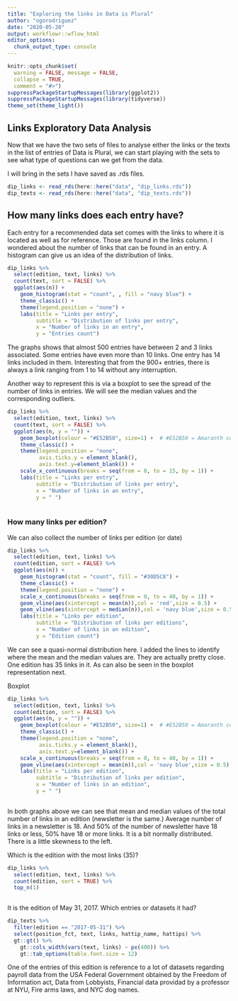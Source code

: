 ```yaml
---
title: "Exploring the links in Data is Plural"
author: "ogorodriguez"
date: "2020-05-20"
output: workflowr::wflow_html
editor_options:
  chunk_output_type: console
---
```



```r
knitr::opts_chunk$set(
  warning = FALSE, message = FALSE,
  collapse = TRUE,
  comment = "#>")
suppressPackageStartupMessages(library(ggplot2))
suppressPackageStartupMessages(library(tidyverse))
theme_set(theme_light())

```


## Links Exploratory Data Analysis

Now that we have the two sets of files to analyse either the links or the texts in the list of entries of Data is Plural, we can start playing with the sets to see what type of questions can we get from the data.

I will bring in the sets I have saved as .rds files.

```r
dip_links <- read_rds(here::here("data", "dip_links.rds"))
dip_texts <- read_rds(here::here("data", "dip_texts.rds"))

```

## How many links does each entry have?

Each entry for a recommended data set comes with the links to where it is located as well as for reference.  Those are found in the links column.  I wondered about the number of links that can be found in an entry.  A histogram can give us an idea of the distribution of links.  

```r
dip_links %>% 
  select(edition, text, links) %>% 
  count(text, sort = FALSE) %>% 
  ggplot(aes(n)) +
    geom_histogram(stat = "count", , fill = "navy blue") +
    theme_classic() +
    theme(legend.position = "none") +
    labs(title = "Links per entry",
         subtitle = "Distribution of links per entry",
         x = "Number of links in an entry",
         y = "Entries count")

```

The graphs shows that almost 500 entries have between 2 and 3 links associated.  Some entries have even more than 10 links.  One entry has 14 links included in them.  Interesting that from the 900+ entries, there is always a link ranging from 1 to 14 without any interruption.  

Another way to represent this is via a boxplot to see the spread of the number of links in entries.  We will see the median values and the corresponding outliers.

```r
dip_links %>% 
  select(edition, text, links) %>% 
  count(text, sort = FALSE) %>% 
  ggplot(aes(n, y = "")) +
    geom_boxplot(colour = "#E52B50", size=1) +  # #E52B50 = Amaranth color
    theme_classic() + 
    theme(legend.position = "none",
          axis.ticks.y = element_blank(),
          axis.text.y=element_blank()) +
    scale_x_continuous(breaks = seq(from = 0, to = 15, by = 1)) + 
    labs(title = "Links per entry",
         subtitle = "Distribution of links per entry",
         x = "Number of links in an entry",
         y = " ")
  
```


### How many links per edition?

We can also collect the number of links per edition (or date)


```r
dip_links %>% 
  select(edition, text, links) %>% 
  count(edition, sort = FALSE) %>% 
  ggplot(aes(n)) +
    geom_histogram(stat = "count", fill = "#30D5C8") +
    theme_classic() +
    theme(legend.position = "none") +
    scale_x_continuous(breaks = seq(from = 0, to = 40, by = 1)) +
    geom_vline(aes(xintercept = mean(n)),col = 'red',size = 0.5) +
    geom_vline(aes(xintercept = median(n)),col = 'navy blue',size = 0.5) +
    labs(title = "Links per edition",
         subtitle = "Distribution of links per editions",
         x = "Number of links in an edition",
         y = "Edition count")

```

We can see a quasi-normal distribution here.  I added the lines to identify where the mean and the median values are.  They are actually pretty close.  One edition has 35 links in it. As can also be seen in the boxplot representation next.


Boxplot

```r
dip_links %>% 
  select(edition, text, links) %>% 
  count(edition, sort = FALSE) %>% 
  ggplot(aes(n, y = "")) +
    geom_boxplot(colour = "#E52B50", size=1) +  # #E52B50 = Amaranth color
    theme_classic() + 
    theme(legend.position = "none",
          axis.ticks.y = element_blank(),
          axis.text.y=element_blank()) +
    scale_x_continuous(breaks = seq(from = 0, to = 40, by = 1)) + 
    geom_vline(aes(xintercept = mean(n)),col = 'navy blue',size = 0.5) +
    labs(title = "Links per edition",
         subtitle = "Distribution of links per edition",
         x = "Number of links in an edition",
         y = " ")
  
```

In both graphs above we can see that mean and median values of the total number of links in an edition (newsletter is the same.)  Average number of links in a newsletter is 18.  And 50% of the number of newsletter have 18 links or less, 50% have 18 or more links.  It is a bit normally distributed.  There is a little skewness to the left.  

Which is the edition with the most links (35)?

```r
dip_links %>% 
  select(edition, text, links) %>% 
  count(edition, sort = TRUE) %>% 
  top_n(1)
  
```

It is the edition of May 31, 2017.  Which entries or datasets it had?

```r
dip_texts %>% 
  filter(edition == "2017-05-31") %>% 
  select(position_fct, text, links, hattip_name, hattips) %>% 
  gt::gt() %>% 
    gt::cols_width(vars(text, links) ~ px(400)) %>% 
    gt::tab_options(table.font.size = 12)

```

One of the entries of this edition is reference to a lot of datasets regarding payroll data from the USA Federal Government obtained by the Freedom of Information act, Data from Lobbyists, Financial data providad by a professor at NYU, Fire arms laws, and NYC dog names.


